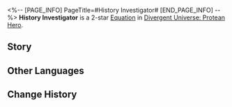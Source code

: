 <%-- [PAGE_INFO]
PageTitle=#History Investigator#
[END_PAGE_INFO] --%>
{{Equation Infobox
|period   = Protean Hero
|rarity   = 2
|path1    = Remembrance*4
|path2    = The Hunt*2
|effect   = After ally targets are attacked, increases all ally targets' SPD by {{Color|h|35%}} for {{Color|h|2}} turn(s) and gains {{Color|h|2}} stack(s) of "{{Extra Effect|Critical Boost|61000055}}." "{{Extra Effect|Critical Boost|61000055}}" will not be lost when memosprites are attacked.
|mentions = Oronyx
}}
'''History Investigator''' is a 2-star [[Divergent Universe: Protean Hero/Equations|Equation]] in [[Divergent Universe: Protean Hero]].

==Story==
{{Description|Stay your steps, child of the Titans. You must answer our questions.<br />Have you ever beheld the manifestations of the gods, or been fooled by cunning tricks?<br />Have you been part of triumphant battles, or seen city-states crumble?<br />Have you seen heroes lay down their lives, or cowards find their way to redemption?<br />If you have experienced, witnessed, or recorded any facts, please report them promptly, even if it's just a snippet of information.<br />You may conceal or weave lies, but know that as the kin of Oronyx, we shadow your every step.<br />Remember, it's not nature's mountains and ravines that shapes the destiny of Amphoreus, but our golden texts and iron scripts.<br />In this tumultuous age, where strife reigns and black tide surges, the fire of civilization persists as long as the historical chronicles endure.<br />And the statements you're about to provide are the fuel that ignites and sustains this enduring flame.}}
<!--
==Gameplay Notes==
* 
-->
==Other Languages==
{{Other Languages
|en   = History Investigator
|zhs  = 信史追查官
|zht  = 信史追查官
|ja   = {{Rubi|歴史調査官|れきしちょうさかん}}
|ko   = 역사 조사관
|es   = Investigador histórico
|fr   = Investigateur de l'histoire
|ru   = Исследователь истории
|th   = ผู้ตรวจสอบประวัติศาสตร์
|vi   = Quan Điều Tra Lịch Sử
|de   = Geschichtsforscher
|id   = History Investigator
|pt   = Investigador da História
}}

==Change History==
{{Change History|3.1}}